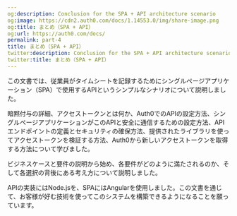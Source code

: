 ```yaml
---
og:description: Conclusion for the SPA + API architecture scenario
og:image: https://cdn2.auth0.com/docs/1.14553.0/img/share-image.png
og:title: まとめ（SPA + API）
og:url: https://auth0.com/docs/
permalink: part-4
title: まとめ（SPA + API）
twitter:description: Conclusion for the SPA + API architecture scenario
twitter:title: まとめ（SPA + API）
---
```


この文書では、従業員がタイムシートを記録するためにシングルページアプリケーション（SPA）で使用するAPIというシンプルなシナリオについて説明しました。

暗黙付与の詳細、アクセストークンとは何か、Auth0でのAPIの設定方法、シングルページアプリケーションがこのAPIと安全に通信するための設定方法、APIエンドポイントの定義とセキュリティの確保方法、提供されたライブラリを使ってアクセストークンを検証する方法、Auth0から新しいアクセストークンを取得する方法について学びました。

ビジネスケースと要件の説明から始め、各要件がどのように満たされるのか、そして各選択の背後にある考え方について説明しました。

APIの実装にはNode.jsを、SPAにはAngularを使用しました。この文書を通じて、お客様が好む技術を使ってこのシステムを構築できるようになることを願っています。